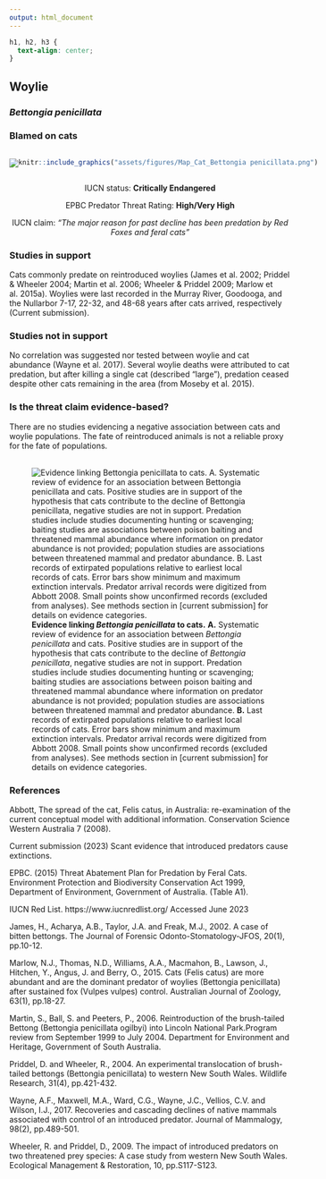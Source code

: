 ```yaml
---
output: html_document
---
```

```css
h1, h2, h3 {
  text-align: center;
}
```

## **Woylie**
### *Bettongia penicillata*
### Blamed on cats

:::: {style="display: flex;"}

[![](assets/photos/Bettongia penicillata.png)](https://www.inaturalist.org/photos/30651085?size=original)

::: {}

:::

::: {}
  ```r
  knitr::include_graphics("assets/figures/Map_Cat_Bettongia penicillata.png")
  ```
:::

::::
<center>
IUCN status: **Critically Endangered**

EPBC Predator Threat Rating: **High/Very High**

IUCN claim: *"The major reason for past decline has been predation by Red Foxes and feral cats"*

</center>

### Studies in support

Cats commonly predate on reintroduced woylies (James et al. 2002; Priddel & Wheeler 2004; Martin et al. 2006; Wheeler & Priddel 2009; Marlow et al. 2015a). Woylies were last recorded in the Murray River, Goodooga, and the Nullarbor 7-17, 22-32, and 48-68 years after cats arrived, respectively (Current submission).

### Studies not in support

No correlation was suggested nor tested between woylie and cat abundance (Wayne et al. 2017). Several woylie deaths were attributed to cat predation, but after killing a single cat (described “large”), predation ceased despite other cats remaining in the area (from Moseby et al. 2015).

### Is the threat claim evidence-based?

There are no studies evidencing a negative association between cats and woylie populations. The fate of reintroduced animals is not a reliable proxy for the fate of populations.
<br>
<br>

![**Evidence linking *Bettongia penicillata* to cats.** **A.** Systematic review of evidence for an association between *Bettongia penicillata* and cats. Positive studies are in support of the hypothesis that cats contribute to the decline of *Bettongia penicillata*, negative studies are not in support. Predation studies include studies documenting hunting or scavenging; baiting studies are associations between poison baiting and threatened mammal abundance where information on predator abundance is not provided; population studies are associations between threatened mammal and predator abundance. **B.** Last records of extirpated populations relative to earliest local records of cats. Error bars show minimum and maximum extinction intervals. Predator arrival records were digitized from Abbott 2008. Small points show unconfirmed records (excluded from analyses). See methods section in [current submission] for details on evidence categories.](assets/figures/Main_Evidence_Cat_Bettongia penicillata.png)

### References

Abbott, The spread of the cat, Felis catus, in Australia: re-examination of the current conceptual model with additional information. Conservation Science Western Australia 7 (2008).

Current submission (2023) Scant evidence that introduced predators cause extinctions.

EPBC. (2015) Threat Abatement Plan for Predation by Feral Cats. Environment Protection and Biodiversity Conservation Act 1999, Department of Environment, Government of Australia. (Table A1).

IUCN Red List. https://www.iucnredlist.org/ Accessed June 2023

James, H., Acharya, A.B., Taylor, J.A. and Freak, M.J., 2002. A case of bitten bettongs. The Journal of Forensic Odonto-Stomatology-JFOS, 20(1), pp.10-12.

Marlow, N.J., Thomas, N.D., Williams, A.A., Macmahon, B., Lawson, J., Hitchen, Y., Angus, J. and Berry, O., 2015. Cats (Felis catus) are more abundant and are the dominant predator of woylies (Bettongia penicillata) after sustained fox (Vulpes vulpes) control. Australian Journal of Zoology, 63(1), pp.18-27.

Martin, S., Ball, S. and Peeters, P., 2006. Reintroduction of the brush-tailed Bettong (Bettongia penicillata ogilbyi) into Lincoln National Park.Program review from September 1999 to July 2004. Department for Environment and Heritage, Government of South Australia.

Priddel, D. and Wheeler, R., 2004. An experimental translocation of brush-tailed bettongs (Bettongia penicillata) to western New South Wales. Wildlife Research, 31(4), pp.421-432.

Wayne, A.F., Maxwell, M.A., Ward, C.G., Wayne, J.C., Vellios, C.V. and Wilson, I.J., 2017. Recoveries and cascading declines of native mammals associated with control of an introduced predator. Journal of Mammalogy, 98(2), pp.489-501.

Wheeler, R. and Priddel, D., 2009. The impact of introduced predators on two threatened prey species: A case study from western New South Wales. Ecological Management & Restoration, 10, pp.S117-S123.

